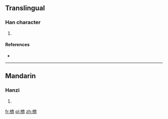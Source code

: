 ==Translingual==

===Han character===
{{Han char|rn=75|rad=木|as=14|sn=18|four=40923|canj=DYX}}

# {{defn|Han|sort=木14}}

====References====
* {{Han ref|kx=0559.140|dkj=15759|dj=0948.290|hdz=21310.030|uh=6AC5|ud=27333|bh=EFDD|bd=61405}}

----

==Mandarin==

===Hanzi===
{{cmn-hanzi|pin=[[jī]] ([[ji1]])|wg=chi<sup>1</sup>}}

# {{defn|lang=cmn|sort=木14}}

[[fr:櫅]]
[[pl:櫅]]
[[zh:櫅]]